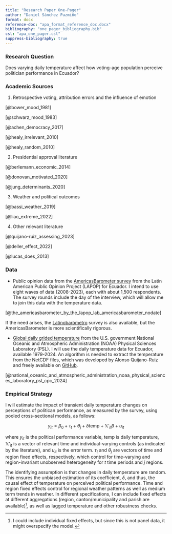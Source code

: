 ```yaml
---
title: "Research Paper One-Pager"
author: "Daniel Sánchez Pazmiño"
format: docx
reference-doc: "apa_format_reference_doc.docx"
bibliography: "one_pager_bibliography.bib"
csl: "apa_one_pager.csl"
suppress-bibliography: true
--- 
```

### Research Question

Does varying daily temperature affect how voting-age population perceive politician performance in Ecuador?

### Academic Sources 

1. Retrospective voting, attribution errors and the influence of emotion

[@bower_mood_1981]

[@schwarz_mood_1983]

[@achen_democracy_2017]

[@healy_irrelevant_2010]

[@healy_random_2010]

2. Presidential approval literature

[@berlemann_economic_2014]

[@donovan_motivated_2020]

[@jung_determinants_2020]

3. Weather and political outcomes

[@bassi_weather_2019]

[@liao_extreme_2022]

4. Other relevant literature

[@quijano-ruiz_assessing_2023]

[@deller_effect_2022]

[@lucas_does_2013]

### Data

- Public opinion data from the [AmericasBarometer survey](https://www.vanderbilt.edu/lapop/) from the Latin American Public Opinion Project (LAPOP) for Ecuador. I intend to use eight waves of data (2008-2023), each with about 1,500 respondents. The survey rounds include the day of the interview, which will allow me to join this data with the temperature data.

[@the_americasbarometer_by_the_lapop_lab_americasbarometer_nodate]

If the need arises, the [Latinobarómetro](https://www.latinobarometro.org/) survey is also available, but the AmericasBarometer is more scientifically rigorous. 

- [Global daily grided temperature](https://psl.noaa.gov/data/gridded/data.cpc.globaltemp.html) from the U.S. government National Oceanic and Atmospheric Administration (NOAA) Physical Sciences Laboratory (PSL). I will use the daily temperature data for Ecuador, available 1979-2024. An algorithm is needed to extract the temperature from the NetCDF files, which was developed by Alonso Quijano-Ruiz and freely available on [GitHub](https://github.com/aquijanoruiz/Weather_HealthPerception/blob/main/code/weather_draft.R). 

[@national_oceanic_and_atmospheric_administration_noaa_physical_sciences_laboratory_psl_cpc_2024]

### Empirical Strategy

I will estimate the impact of transient daily temperature changes on perceptions of politican performance, as measured by the survey, using pooled cross-sectional models, as follows:

$$ y_{it} = \beta_0 + \tau_t + \theta_j + \delta \text{temp} + \mathbb{X'}_{it} \beta + u_{it} $$

where $y_{it}$ is the political performance variable, $\text{temp}$ is daily temperature, $\mathbb{X'}_{it}$ is a vector of relevant time and individual-varying controls (as indicated by the literature), and $u_{it}$ is the error term. $\tau_t$ and $\theta_j$ are vectors of time and region fixed effects, respectively, which control for time-varying and region-invariant unobserved heterogeneity for $t$ time periods and $j$ regions.

The identifying assumption is that changes in daily temperature are random. This ensures the unbiased estimation of its coefficient, $\delta$, and thus, the causal effect of temperature on perceived political performance. Time and region fixed effects control for regional weather patterns as well as medium term trends in weather. In different specifications, I can include fixed effects at different aggregations (region, canton/municipality and parish are available)^[I could include individual fixed effects, but since this is not panel data, it might overspecify the model.], as well as lagged temperature and other robustness checks.